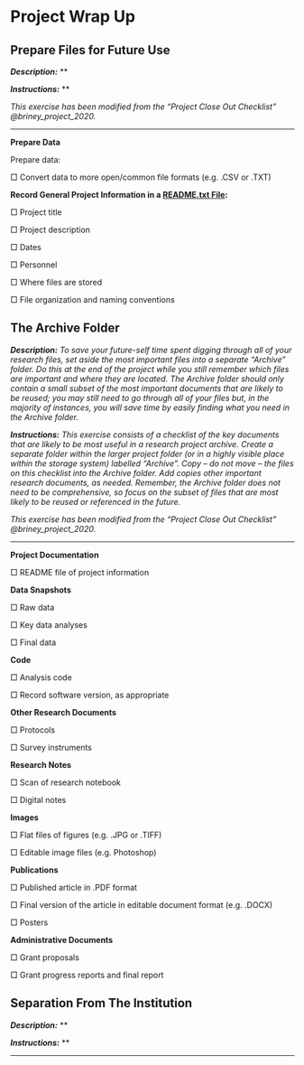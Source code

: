 # Project Wrap Up

## Prepare Files for Future Use {#future-use}

***Description:*** **

***Instructions:*** **

*This exercise has been modified from the "Project Close Out Checklist" @briney_project_2020.*

---

**Prepare Data**

Prepare data:

&#9633; Convert data to more open/common file formats (e.g. .CSV or .TXT) 

**Record General Project Information in a [README.txt File](#readme-txt):**

&#9633; Project title

&#9633; Project description

&#9633; Dates

&#9633; Personnel

&#9633; Where files are stored

&#9633; File organization and naming conventions


## The Archive Folder {#archive-folder}

***Description:*** *To save your future-self time spent digging through all of your research files, set aside the most important files into a separate “Archive” folder. Do this at the end of the project while you still remember which files are important and where they are located. The Archive folder should only contain a small subset of the most important documents that are likely to be reused; you may still need to go through all of your files but, in the majority of instances, you will save time by easily finding what you need in the Archive folder.*

***Instructions:*** *This exercise consists of a checklist of the key documents that are likely to be most useful in a research project archive. Create a separate folder within the larger project folder (or in a highly visible place within the storage system) labelled “Archive”. Copy – do not move – the files on this checklist into the Archive folder. Add copies other important research documents, as needed. Remember, the Archive folder does not need to be comprehensive, so focus on the subset of files that are most likely to be reused or referenced in the future.*

*This exercise has been modified from the "Project Close Out Checklist" @briney_project_2020.*

---

**Project Documentation**

&#9633; README file of project information

**Data Snapshots**

&#9633; Raw data

&#9633; Key data analyses

&#9633; Final data

**Code**

&#9633; Analysis code

&#9633; Record software version, as appropriate

**Other Research Documents**

&#9633; Protocols

&#9633; Survey instruments

**Research Notes**

&#9633; Scan of research notebook

&#9633; Digital notes

**Images**

&#9633; Flat files of figures (e.g. .JPG or .TIFF)

&#9633; Editable image files (e.g. Photoshop)

**Publications**

&#9633; Published article in .PDF format

&#9633; Final version of the article in editable document format (e.g. .DOCX)

&#9633; Posters

**Administrative Documents**

&#9633; Grant proposals

&#9633; Grant progress reports and final report

## Separation From The Institution {#separation}

***Description:*** **

***Instructions:*** **

---

